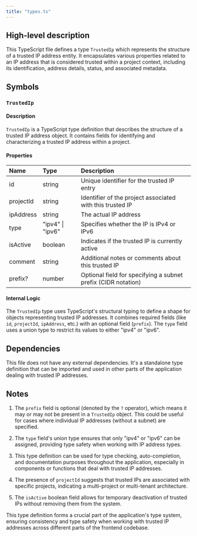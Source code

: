 ```yaml
---
title: "types.ts"
---
```


## High-level description

This TypeScript file defines a type `TrustedIp` which represents the structure of a trusted IP address entity. It encapsulates various properties related to an IP address that is considered trusted within a project context, including its identification, address details, status, and associated metadata.

## Symbols

### `TrustedIp`

#### Description

`TrustedIp` is a TypeScript type definition that describes the structure of a trusted IP address object. It contains fields for identifying and characterizing a trusted IP address within a project.

#### Properties

| Name | Type | Description |
|:-----|:-----|:------------|
| id | string | Unique identifier for the trusted IP entry |
| projectId | string | Identifier of the project associated with this trusted IP |
| ipAddress | string | The actual IP address |
| type | "ipv4" \| "ipv6" | Specifies whether the IP is IPv4 or IPv6 |
| isActive | boolean | Indicates if the trusted IP is currently active |
| comment | string | Additional notes or comments about this trusted IP |
| prefix? | number | Optional field for specifying a subnet prefix (CIDR notation) |

#### Internal Logic

The `TrustedIp` type uses TypeScript's structural typing to define a shape for objects representing trusted IP addresses. It combines required fields (like `id`, `projectId`, `ipAddress`, etc.) with an optional field (`prefix`). The `type` field uses a union type to restrict its values to either "ipv4" or "ipv6".

## Dependencies

This file does not have any external dependencies. It's a standalone type definition that can be imported and used in other parts of the application dealing with trusted IP addresses.

## Notes

1. The `prefix` field is optional (denoted by the `?` operator), which means it may or may not be present in a `TrustedIp` object. This could be useful for cases where individual IP addresses (without a subnet) are specified.

2. The `type` field's union type ensures that only "ipv4" or "ipv6" can be assigned, providing type safety when working with IP address types.

3. This type definition can be used for type checking, auto-completion, and documentation purposes throughout the application, especially in components or functions that deal with trusted IP addresses.

4. The presence of `projectId` suggests that trusted IPs are associated with specific projects, indicating a multi-project or multi-tenant architecture.

5. The `isActive` boolean field allows for temporary deactivation of trusted IPs without removing them from the system.

This type definition forms a crucial part of the application's type system, ensuring consistency and type safety when working with trusted IP addresses across different parts of the frontend codebase.
